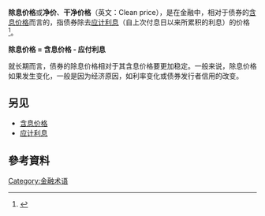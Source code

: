 '''除息价格'''或'''净价'''、'''干净价格'''（英文：Clean price），是在金融中，相对于债券的[[含息价格|含息价格]]而言的，指债券除去[[应计利息|应计利息]]（自上次付息日以来所累积的利息）的价格<ref>{{Cite web |url=http://www.investopedia.com/terms/c/cleanprice.asp |title=Clean Price Definition |accessdate=2014-02-20 |archive-date=2014-02-21 |archive-url=https://web.archive.org/web/20140221034902/http://www.investopedia.com/terms/c/cleanprice.asp |dead-url=no }}</ref>。

'''除息价格 = 含息价格 - 应付利息'''

就长期而言，债券的除息价格相对于其含息价格要更加稳定。一般来说，除息价格如果发生变化，一般是因为经济原因，如利率变化或债券发行者信用的改变。

[[Category:金融术语|Category:金融术语]]

==另见==
*[[含息价格|含息价格]]
*[[应计利息|应计利息]]

==參考資料==
{{reflist}}